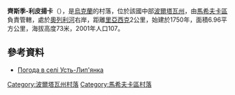 {{coord|49|11|24|N|34|48|50|E|scale:100000_region:UA|display=title}}

'''齊斯季-利皮揚卡'''（{{lang-uk|Усть-Лип'янка}}），是[[烏克蘭|烏克蘭]]的村落，位於該國中部[[波爾塔瓦州|波爾塔瓦州]]，由[[馬希夫卡區|馬希夫卡區]]負責管轄，處於[[奧列利河|奧列利河]]右岸，距離[[里亞西克|里亞西克]]2公里，始建於1750年，面積6.96平方公里，海拔高度73米，2001年人口107。

==參考資料==
* [http://weather.in.ua/ua/poltavskaja/26982 Погода в селі Усть-Лип'янка]

{{DEFAULTSORT:Усть-Лип'янка}}
[[Category:波爾塔瓦州村落|Category:波爾塔瓦州村落]]
[[Category:馬希夫卡區村落|Category:馬希夫卡區村落]]


{{Poltava-geo-stub}}